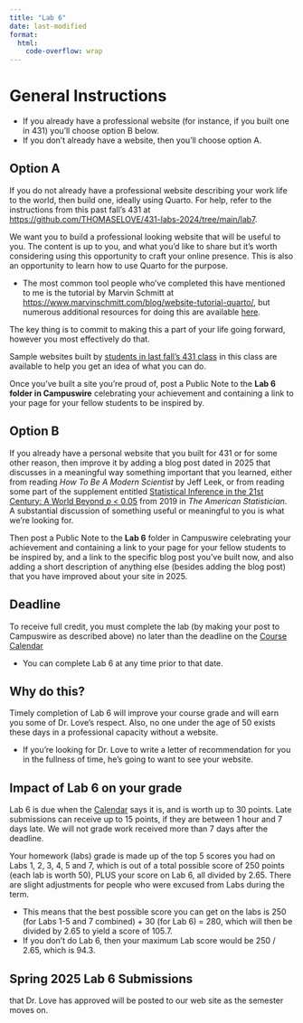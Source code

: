 ```yaml
---
title: "Lab 6"
date: last-modified
format: 
  html:
    code-overflow: wrap
---
```


# General Instructions

- If you already have a professional website (for instance, if you built one in 431) you'll choose option B below. 
- If you don't already have a website, then you'll choose option A.

## Option A

If you do not already have a professional website describing your work life to the world, then build one, ideally using Quarto. For help, refer to the instructions from this past fall's 431 at <https://github.com/THOMASELOVE/431-labs-2024/tree/main/lab7>.

We want you to build a professional looking website that will be useful to you. The content is up to you, and what you’d like to share but it’s worth considering using this opportunity to craft your online presence. This is also an opportunity to learn how to use Quarto for the purpose.

- The most common tool people who've completed this have mentioned to me is the tutorial by Marvin Schmitt at <https://www.marvinschmitt.com/blog/website-tutorial-quarto/>, but numerous additional resources for doing this are available [here](https://github.com/THOMASELOVE/431-labs-2024/blob/main/lab7/README.md).

The key thing is to commit to making this a part of your life going forward, however you most effectively do that.

Sample websites built by [students in last fall's 431 class](https://github.com/THOMASELOVE/431-labs-2024/tree/main/lab7#new-completed-websites-by-students-in-this-years-class) in this class are available to help you get an idea of what you can do.

Once you’ve built a site you’re proud of, post a Public Note to the **Lab 6 folder in Campuswire** celebrating your achievement and containing a link to your page for your fellow students to be inspired by.

## Option B

If you already have a personal website that you built for 431 or for some other reason, then improve it by adding a blog post dated in 2025 that discusses in a meaningful way something important that you learned, either from reading *How To Be A Modern Scientist* by Jeff Leek, or from reading some part of the supplement entitled [Statistical Inference in the 21st Century: A World Beyond *p* < 0.05](https://amstat.tandfonline.com/toc/utas20/73/sup1) from 2019 in *The American Statistician*. A substantial discussion of something useful or meaningful to you is what we're looking for.

Then post a Public Note to the **Lab 6** folder in Campuswire celebrating your achievement and containing a link to your page for your fellow students to be inspired by, and a link to the specific blog post you've built now, and also adding a short description of anything else (besides adding the blog post) that you have improved about your site in 2025.

## Deadline

To receive full credit, you must complete the lab (by making your post to Campuswire as described above) no later than the deadline on the [Course Calendar](calendar.qmd) 

- You can complete Lab 6 at any time prior to that date. 

## Why do this?

Timely completion of Lab 6 will improve your course grade and will earn you some of Dr. Love's respect. Also, no one under the age of 50 exists these days in a professional capacity without a website. 

- If you're looking for Dr. Love to write a letter of recommendation for you in the fullness of time, he's going to want to see your website.

## Impact of Lab 6 on your grade

Lab 6 is due when the [Calendar](calendar.qmd) says it is, and is worth up to 30 points. Late submissions can receive up to 15 points, if they are between 1 hour and 7 days late. We will not grade work received more than 7 days after the deadline.

Your homework (labs) grade is made up of the top 5 scores you had on Labs 1, 2, 3, 4, 5 and 7, which is out of a total possible score of 250 points (each lab is worth 50), PLUS your score on Lab 6, all divided by 2.65. There are slight adjustments for people who were excused from Labs during the term.

- This means that the best possible score you can get on the labs is 250 (for Labs 1-5 and 7 combined) + 30 (for Lab 6) = 280, which will then be divided by 2.65 to yield a score of 105.7.
- If you don't do Lab 6, then your maximum Lab score would be 250 / 2.65, which is 94.3.

## Spring 2025 Lab 6 Submissions

that Dr. Love has approved will be posted to our web site as the semester moves on.
